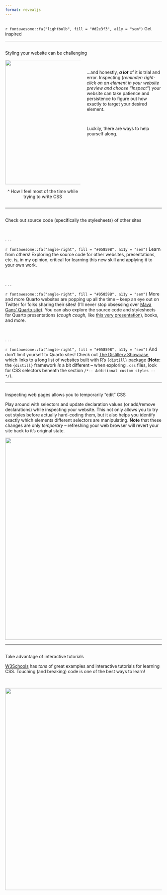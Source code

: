 ```yaml
---
format: revealjs
---
```


##  {#get-inspired data-menu-title="Get inspired" background="#053660"}

<div class="page-center">
<div class="custom-subtitle">`r fontawesome::fa("lightbulb", fill = "#d2e3f3", a11y = "sem")` Get inspired</div>
</div>

---

##  {#trial-error data-menu-title="Styling = lots of trial & error"}

<p class="slide-title">Styling your website can be challenging</p>

:::: {.columns}
::: {.column width="50%"}
<center><img src="images/dont-know.gif" width="400"/></center>
<center><p class="caption-text gray-text topbr">^ How I feel most of the time while trying to write CSS</p></center>
:::
::: {.column width="50%"}
<br>
<p class="body-text">...and honestly, ***a lot*** of it is trial and error. Inspecting (*reminder: right-click on an element in your website preview and choose "Inspect"*) your website can take patience and persistence to figure out how exactly to target your desired element.</p>

<br>

<p class="body-text bottombr">Luckily, there are ways to help yourself along.</p>

:::
::::

---

##  {#look-at-other-sites data-menu-title="Look at other websites"}

<p class="slide-title">Check out source code (specifically the stylesheets) of other sites</p>

<br>

. . . 

<p class="caption-text topbr bottombr">`r fontawesome::fa("angle-right", fill = "#05859B", a11y = "sem")` Learn from others! Exploring the source code for other websites, presentations, etc. is, in my opinion, critical for learning this new skill and applying it to your own work.</p> 

<br>

. . . 

<p class="caption-text bottombr">`r fontawesome::fa("angle-right", fill = "#05859B", a11y = "sem")`  More and more Quarto websites are popping up all the time -- keep an eye out on Twitter for folks sharing their sites! (I'll never stop obsessing over [Maya Gans' Quarto site](https://maya.rbind.io/)). You can also explore the source code and stylesheets for Quarto presentations (*cough cough,* like [this very presentation](https://github.com/UCSB-MEDS/customizing-quarto-websites)), books, and more.</p>

<br>

. . . 

<p class="caption-text bottombr">`r fontawesome::fa("angle-right", fill = "#05859B", a11y = "sem")`  And don't limit yourself to Quarto sites! Check out [The Distillery Showcase](https://distillery.rbind.io/), which links to a long list of websites built with R's `{distill}` package (**Note:** the `{distill}` framework *is* a bit different -- when exploring `.css` files, look for CSS selectors beneath the section `/*-- Additional custom styles --*/`).</p>


---

##  {#inspect-edit data-menu-title="'Edit' while you Inspect"}

<p class="slide-title">Inspecting web pages allows you to temporarily "edit" CSS</p>

<p class="caption-text bottombr">Play around with selectors and update declaration values (or add/remove declarations) while inspecting your website. This not only allows you to try out styles before actually hard-coding them, but it also helps you identify exactly which elements different selectors are manipulating. **Note** that these changes are only *temporary* -- refreshing your web browser will revert your site back to it's original state.</p>

<center><img src="images/inspect-edit.gif" width="650"/></center>

---

##  {#inspect-edit data-menu-title="Interactive tutorials"}

<p class="slide-title">Take advantage of interactive tutorials</p>

<p class="body-text bottombr">[W3Schools](https://www.w3schools.com/css/default.asp) has *tons* of great examples and interactive tutorials for learning CSS. Touching (and breaking) code is one of the best ways to learn!</p>

<br>

<center><img src="images/w3-try.gif" width="650"/></center>

